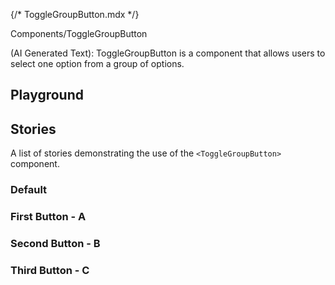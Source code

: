 {/* ToggleGroupButton.mdx */}



<Meta of={ToggleGroupButtonStories} />

<Title>ToggleGroupButton</Title>

<Subtitle>Components/ToggleGroupButton</Subtitle>

(AI Generated Text): ToggleGroupButton is a component that allows users to select one option from a group of options.

## Playground

<Canvas of={ToggleGroupButtonStories.Default} withToolbar />
<Controls of={ToggleGroupButtonStories.Default} />

## Stories

A list of stories demonstrating the use of the `<ToggleGroupButton>` component.

### Default

<Canvas of={ToggleGroupButtonStories.Default} />

### First Button - A

<Canvas of={ToggleGroupButtonStories.ToggleGroupButtonA} />

### Second Button - B

<Canvas of={ToggleGroupButtonStories.ToggleGroupButtonB} />

### Third Button - C

<Canvas of={ToggleGroupButtonStories.ToggleGroupButtonC} />